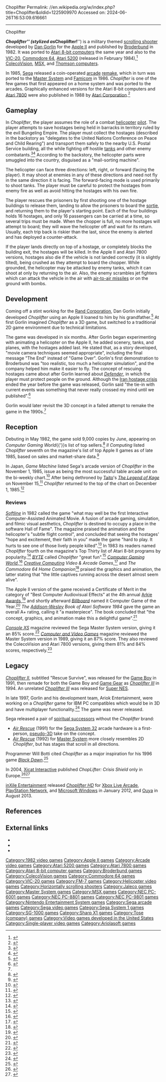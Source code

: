 Choplifter
Permalink: //en.wikipedia.org/w/index.php?title=Choplifter&oldid=1225909970
Accessed on: 2024-06-26T16:53:09.616661



------
Choplifter
{{short description|Video game first made in 1982 for the Apple II computer}}
{{Infobox video game
| title = Choplifter
| image = Choplifter Cover.jpg
| caption = Atari 5200 box cover
| developer = [[Dan Gorlin]]<br />[[Sega]] (arcade remake)
| publisher = [[Broderbund]] {{vgrelease|EU|[[Ariolasoft]] (C64)}} [[Atari, Inc.]] (5200)<br />[[Atari Corporation|Atari Corp.]] (7800, 8-bit)<br>Sega (arcade, consoles)
| designer = 
| released = '''Original''' {{vgrelease|NA|May 21, 1982{{r|lombardy1982sepoct}}<ref>{{cite web |title=Choplifter (Registration Number PA0000170265) |url=https://cocatalog.loc.gov |website=[[United States Copyright Office]] |access-date=1 June 2021}}</ref>}} '''Arcade remake''' {{vgrelease|JP|September 25, 1985<ref>{{cite web |title=Choplifter (Registration Number PA0000280077) |url=https://cocatalog.loc.gov |website=[[United States Copyright Office]] |access-date=1 June 2021}}</ref>|EU|Late 1985<ref>{{cite web |title=Video Game Flyers: Choplifter, Sega (EU) |url=https://flyers.arcade-museum.com/?page=thumbs&db=videodb&id=203 |website=The Arcade Flyer Archive |access-date=1 June 2021}}</ref>|NA|December 1985<ref>{{cite book |last1=Akagi |first1=Masumi |title=アーケードTVゲームリスト国内•海外編(1971–2005) |trans-title=Arcade TV Game List: Domestic • Overseas Edition (1971–2005) |date=October 13, 2006 |publisher=Amusement News Agency |lang=ja |location=Japan |isbn=978-4990251215 |page=131 |url=https://archive.org/details/ArcadeGameList1971-2005/page/n132}}</ref>}}
| genre = [[Scrolling shooter]]
| modes = [[Single-player video game|Single-player]]
| platforms = [[Apple II]], [[Arcade video game|Arcade]], [[Atari 8-bit]], [[Atari 5200]], [[Atari 7800]], [[ColecoVision]], [[Commodore 64]], [[Nintendo Entertainment System|Famicom]], [[Fujitsu FM-7]], [[Master System]], [[MSX]], [[SG-1000]], [[Thomson MO5]], [[Thomson TO7/70]], [[VIC-20]]
}}

'''''Choplifter''''' (stylized as '''''Choplifter!''''') is a military themed [[scrolling shooter]] developed by [[Dan Gorlin]] for the  [[Apple II series|Apple II]] and published by [[Broderbund]] in 1982. It was ported to [[Atari 8-bit computers]] the same year and also to the [[VIC-20]], [[Commodore 64]], [[Atari 5200]] (released in February 1984),<ref name="CE">{{cite magazine |title=Year-End Index |magazine=[[Computer Entertainer]] |date=January 1985 |volume=3 |issue=10 |page=156 |url=http://www.ataricompendium.com/archives/newsletters/video_game_update/computer_entertainer_jan85.pdf#page=12}}</ref> [[ColecoVision]], [[MSX]], and [[Thomson computers]].

In 1985, [[Sega]] released a coin-operated [[arcade video game|arcade]] [[Video game remake|remake]], which in turn was ported to the [[Master System]] and [[Nintendo Entertainment System|Famicom]] in 1986. ''Choplifter'' is one of the few games that first appeared on a home system and was ported to the arcades. Graphically enhanced versions for the Atari 8-bit computers and [[Atari 7800]] were also published in 1988 by [[Atari Corporation]].<ref>{{cite web|title=Choplifter!|url=http://www.atarimania.com/game-atari-400-800-xl-xe-choplifter_17338.html|website=Atari Mania}}</ref>

==Gameplay==
In ''Choplifter'', the player assumes the role of a combat [[helicopter]] [[aviator|pilot]]. The player attempts to save hostages being held in barracks in territory ruled by the evil Bungeling Empire. The player must collect the hostages (described in the backstory as "delegates to the United Nations Conference on Peace and Child Rearing") and transport them safely to the nearby U.S. Postal Service building, all the while fighting off hostile [[tank]]s and other enemy combatants.<ref name="game-box">{{cite video game |title=Choplifter |developer=Broderbund |year=1982 |platform=Apple II, Atari 8-bit computers, Commodore 64 |scene=game packaging}}</ref><ref name="book">{{cite book|last1=Mott|first1=Tony|title=1001 videos games you must play before you die|date=2013|publisher=Cassell Illustrated|location=London|isbn=9781844037667|edition=Revised and updated}}</ref> According to the backstory, the helicopter parts were smuggled into the country, disguised as a "mail-sorting machine".

The helicopter can face three directions: left, right, or forward (facing the player). It may shoot at enemies in any of these directions and need not fly in the same direction it is facing. The forward-facing mode is used primarily to shoot tanks. The player must be careful to protect the hostages from enemy fire as well as avoid hitting the hostages with his own fire.

The player rescues the prisoners by first shooting one of the hostage buildings to release them, landing to allow the prisoners to board the [[sortie]], and returning them to the player's starting point. Each of the four buildings holds 16 hostages, and only 16 passengers can be carried at a time, so several trips must be made. When the chopper is full, no more hostages will attempt to board; they will wave the helicopter off and wait for its return. Usually, each trip back is riskier than the last, since the enemy is alerted and has deployed a counter-attack.

If the player lands directly on top of a hostage, or completely blocks the building exit, the hostages will be killed. In the Apple II and Atari 7800 versions, hostages also die if the vehicle is not landed correctly (it is slightly tilted), being crushed as they attempt to board the chopper. While grounded, the helicopter may be attacked by enemy tanks, which it can shoot at only by returning to the air. Also, the enemy scrambles jet fighters which can attack the vehicle in the air with [[air-to-air missile]]s or on the ground with bombs.

==Development==
Coming off a stint working for the [[Rand Corporation]], Dan Gorlin initially developed ''Choplifter'' using an Apple II loaned to him by his grandfather.<ref name="Gamasutra">{{Cite web|url=https://www.gamasutra.com/view/feature/134956/choplifter_from_1982_to_2012.php?print=1|title=Choplifter: From 1982 to 2012|author=Frank Cifaldi|date=January 13, 2012|accessdate=June 15, 2018|work=Gamasutra|author-link=Frank Cifaldi}}</ref> At first Gorlin imagined ''Choplifter'' as a 3D game, but switched to a traditional 2D game environment due to technical limitations.

The game was developed in six months. After Gorlin began experimenting with animating a helicopter on the Apple II, he added scenery, tanks, and planes, with the hostages added last. He stated that, as a story developed, "movie camera techniques seemed appropriate", including the final message "The End" instead of "Game Over". Gorlin's first demonstration to Broderbund was "too realistic, too much a helicopter simulation", and the company helped him make it easier to fly.{{r|salmons198207}} The concept of rescuing hostages came about after Gorlin learned about ''[[Defender (1981 video game)|Defender]]'', in which the player must protect people on the ground. Although the [[Iran hostage crisis]] ended the year before the game was released, Gorlin said "the tie-in with current events was something that never really crossed my mind until we published".<ref name=halcyon>{{cite web|url=https://dadgum.com/halcyon/BOOK/GORLIN.HTM |title=Halcyon Days |date=1997 |last1=Hague |first1=James}}</ref>

Gorlin would later revisit the 3D concept in a failed attempt to remake the game in the 1990s.<ref name="Gamasutra" />

==Reception==
Debuting in May 1982, the game sold 9,000 copies by June, appearing on ''Computer Gaming World''{{'}}s list of top sellers.<ref name="lombardy1982sepoct">{{cite magazine |title=Inside the Industry |url=http://www.cgwmuseum.org/galleries/index.php?year=1982&pub=2&id=6 |format=PDF |magazine=[[Computer Gaming World]] |page=2 |date=September–October 1982 |accessdate= 2016-03-28}}</ref> ''II Computing'' listed ''Choplifter'' seventh on the magazine's list of top Apple II games as of late 1985, based on sales and market-share data.<ref name="ciraolo198510_11">{{cite news | url=https://archive.org/stream/II_Computing_Vol_1_No_1_Oct_Nov_85_Premiere#page/n51/mode/2up | title=Top Software / A List of Favorites | work=II Computing | date=Oct–Nov 1985 | accessdate=28 January 2015 | author=Ciraolo, Michael | pages=51}}</ref>

In Japan, ''Game Machine'' listed Sega's arcade version of ''Choplifter'' in the November 1, 1985, issue as being the most successful table arcade unit on the bi-weekly chart.<ref>{{cite magazine|title=Game Machine's Best Hit Games 25 - テーブル型TVゲーム機 (Table Videos)|magazine=[[:ja:ゲームマシン|Game Machine]]|issue=271|publisher=[[:ja:アミューズメント通信社|Amusement Press, Inc.]]|date=1 November 1985|page=23|lang=ja|url=https://onitama.tv/gamemachine/pdf/19851101p.pdf#page=12}}</ref> After being dethroned by [[Taito]]'s ''[[The Legend of Kage]]'' on November 15,<ref>{{cite magazine|title=Best Hit Games 25|magazine=[[:ja:ゲームマシン|Game Machine]]|issue=270|publisher=[[:ja:アミューズメント通信社|Amusement Press, Inc.]]|date=1 November 1985|page=23|lang=ja|url=https://onitama.tv/gamemachine/pdf/19851101p.pdf#page=12}}</ref> ''Choplifter'' returned to the top of the chart on December 1, 1985.<ref>{{cite magazine|title=Best Hit Games 25|magazine=[[:ja:ゲームマシン|Game Machine]]|issue=272|publisher=[[:ja:アミューズメント通信社|Amusement Press, Inc.]]|date=1 December 1985|page=23|lang=ja|url=https://onitama.tv/gamemachine/pdf/19851201p.pdf#page=12}}</ref>

===Reviews===
''[[Softline (magazine)|Softline]]'' in 1982 called the game "what may well be the first Interactive Computer-Assisted Animated Movie. A fusion of arcade gaming, simulation, and filmic visual aesthetics, ''Choplifter'' is destined to occupy a place in the software Hall of Fame". The magazine praised the animation and the helicopter's "subtle flight control", and concluded that seeing the hostages' "hope and excitement, their faith in you" made the game "hard to play. It hurts to see one of those lively people killed".<ref name="salmons198207">{{cite news | url=http://www.cgwmuseum.org/galleries/index.php?year=1982&pub=6&id=6 | title=The Choppers of Mercy | work=Softline | date=July 1982 | accessdate=17 July 2014 | author=Salmons, Jim | pages=18}}</ref> In 1983 its readers named ''Choplifter'' fourth on the magazine's Top Thirty list of Atari 8-bit programs by popularity.<ref name="softline198303">{{cite news | url=http://www.cgwmuseum.org/galleries/index.php?year=1983&pub=6&id=10 | title=The Most Popular Atari Program Ever | work=Softline | date=March 1983 | accessdate=28 July 2014 | pages=44}}</ref> ''[[BYTE]]'' called ''Choplifter'' "great fun".<ref name="byte198212">{{cite news | url=https://archive.org/stream/byte-magazine-1982-12/1982_12_BYTE_07-12_Game_Plan_1982#page/n85/mode/2up | title=The Coinless Arcade - Rediscovered | work=BYTE | date=December 1982 | accessdate=19 October 2013 | author1=Clark, Pamela | author2=Williams, Gregg | pages=84}}</ref> ''[[Computer Gaming World]]'',<ref>{{citation | date = July–August 1982 | last = Greenlaw | first = Stanley | magazine = [[Computer Gaming World]] | title = Choplifter! Rescue the Hostages | pages = 30, 38}}</ref> ''[[Creative Computing]] Video & Arcade Games'',<ref name="ccvag1983spring">{{Cite magazine |last1=Ahl |first1=David H. |last2=Brill |first2=Andrew |last3=Lubar |first3=David |author-link3=David Lubar |last4=Coffey |first4=Michael |last5=Archibald |first5=Dale |date=Spring 1983 |title=Apple Computer Games |url=http://www.atarimagazines.com/cva/v1n1/applegames.php |magazine=Creative Computing Video & Arcade Games |volume=1 |issue=1 |page=86}}</ref> and ''The Commodore 64 Home Companion''<ref name=C64HC>{{cite web|url=https://archive.org/stream/The_Commodore_64_Home_Companion#page/n167/mode/2up|title=Broderbund Software|work=The Commodore 64 Home Companion|year=1984|access-date=August 19, 2016|pages=166–167}}</ref> praised the graphics and animation, the latter stating that "the little captives running across the desert almost seem alive".

The Apple II version of the game received a Certificate of Merit in the category of "Best Computer Audiovisual Effects" at the 4th annual [[Arkie Awards]],<ref>{{cite journal |last1= Kunkel |first1= Bill |author-link1= Bill Kunkel (journalist)|last2= Katz |first2= Arnie |author-link2= Arnie Katz|date= March 1983 |title= Arcade Alley: The Best Computer Games |journal= [[Video (magazine)|Video]]|publisher= Reese Communications|volume= 6|issue= 12|pages= 32–33|issn= 0147-8907}}</ref>{{rp|33}} and shortly afterward ''[[Billboard (magazine)|Billboard]]'' named it Computer Game of the Year.<ref name="kleiner19830708">{{cite news | url=http://www.cgwmuseum.org/galleries/index.php?year=1983&pub=6&id=12 | title=Billboard Conference | work=Softline | date=Jul–Aug 1983 | accessdate=28 July 2014 | author=Kleiner, Karen | pages=44–45}}</ref> ''The [[Addison-Wesley]] Book of Atari Software 1984'' gave the game an overall A+ rating, calling it "a masterpiece". The book concluded that "the concept, graphics, and animation make this a delightful game".<ref name="aw1984">{{cite book | url=https://archive.org/stream/Atari_Software_1984#page/n73/mode/2up | title=The Addison-Wesley Book of Atari Software | publisher=Addison-Wesley | year=1984 | pages=74 | isbn=0-201-16454-X |editor1=Stanton, Jeffrey |editor2=Wells, Robert P. |editor3=Rochowansky, Sandra |editor4=Mellid, Michael}}</ref>

''[[Console XS]]'' magazine reviewed the Sega Master System version, giving it an 85% score.<ref>{{cite magazine |title=Software A-Z: Master System |magazine=[[Console XS]] |date=23 April 1992 |issue=1 (June/July 1992) |publisher=[[Paragon Publishing]] |location=United Kingdom |pages=137–47 |url=https://archive.org/details/console-xs-01/page/137}}</ref> ''[[Computer and Video Games]]'' magazine reviewed the Master System version in 1989, giving it an 87% score. They also reviewed the ColecoVision and Atari 7800 versions, giving them 81% and 84% scores, respectively.<ref name="CVG">{{cite journal |title=Complete Games Guide |journal=[[Computer and Video Games]] |date=16 October 1989 |issue=Complete Guide to Consoles |pages=46–77 |url=https://retrocdn.net/images/9/98/CompleteGuideToConsoles_UK_01.pdf#page=46}}</ref>

==Legacy==
''[[Choplifter II]]'', subtitled "Rescue Survive", was released for the [[Game Boy]] in 1991, then remade for both the Game Boy and [[Game Gear]] as ''[[Choplifter III]]'' in 1994. An unrelated ''[[Choplifter III]]'' was released for [[Super NES]].

In late 1997, Gorlin and his development team, Ariok Entertainment, were working on a ''Choplifter'' game for IBM PC compatibles which would be in 3D and have multiplayer functionality.<ref>{{cite magazine |title=In the Studio |magazine=[[Next Generation (magazine)|Next Generation]] |issue=38 |publisher=[[Imagine Media]] |date=February 1998|page=28}}</ref> The game was never released.

Sega released a pair of [[spiritual successor]]s without the ''Choplifter'' brand:
* ''[[Air Rescue]]'' (1991) for the [[Sega System 32]] arcade hardware is a first-person, [[pseudo-3D]] take on the concept. 
* ''[[Air Rescue]]'' (1992) for [[Master System]] more closely resembles 2D ''Choplifter'', but has stages that scroll in all directions.

Programmer Will Botti cited ''Choplifter'' as a major inspiration for his 1996 game ''[[Black Dawn (video game)|Black Dawn]]''.<ref>{{cite magazine|title=Behind the Screens|magazine=[[Electronic Gaming Monthly]]|issue=87 |publisher=[[Ziff Davis]] |date=October 1996|page=158}}</ref>

In 2004, [[Xicat Interactive]] published ''ChopLifter: Crisis Shield'' only in Europe.<ref>{{Cite web|url=https://www.unseen64.net/2008/04/15/choplifter/|title = ChopLifter &#91;PS2 - Cancelled?&#93; - Unseen64|date = 15 April 2008}}</ref><ref>{{Cite web|url=https://gamefaqs.gamespot.com/ps2/589384-choplifter-crisis-shield/data|title = ChopLifter: Crisis Shield Release Information for PlayStation 2 - GameFAQs}}</ref>

[[inXile Entertainment]] released ''[[Choplifter HD]]'' for [[Xbox Live Arcade]], [[PlayStation Network]], and [[Microsoft Windows]] in January 2012, and [[Ouya]] in August 2013.

==References==
{{Reflist}}

==External links==
*{{MobyGames|id=/choplifter}}
*{{KLOV game|id=7333}}
*{{Internet Archive game|id=Choplifter1982Broderbund}}

{{Choplifter series}}

[[Category:1982 video games]]
[[Category:Apple II games]]
[[Category:Arcade video games]]
[[Category:Atari 5200 games]]
[[Category:Atari 7800 games]]
[[Category:Atari 8-bit computer games]]
[[Category:Broderbund games]]
[[Category:ColecoVision games]]
[[Category:Commodore 64 games]]
[[Category:VIC-20 games]]
[[Category:FM-7 games]]
[[Category:Helicopter video games]]
[[Category:Horizontally scrolling shooters]]
[[Category:Jaleco games]]
[[Category:Master System games]]
[[Category:MSX games]]
[[Category:NEC PC-6001 games]]
[[Category:NEC PC-8801 games]]
[[Category:NEC PC-9801 games]]
[[Category:Nintendo Entertainment System games]]
[[Category:Sega arcade games]]
[[Category:Sega video games]]
[[Category:Sega System 1 games]]
[[Category:SG-1000 games]]
[[Category:Sharp X1 games]]
[[Category:Tose (company) games]]
[[Category:Video games developed in the United States]]
[[Category:Single-player video games]]
[[Category:Ariolasoft games]]
